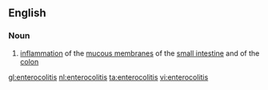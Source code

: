 ==English==

===Noun===
{{en-noun|-}}

#{{medicine}} [[inflammation]] of the [[mucous membrane]]s of the [[small intestine]] and of the [[colon]]

[[gl:enterocolitis]]
[[nl:enterocolitis]]
[[ta:enterocolitis]]
[[vi:enterocolitis]]